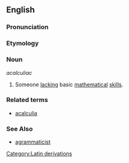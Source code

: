 ==English==

===Pronunciation===
{{substub}}

===Etymology===
{{substub}}

===Noun===
''acalculiac''

# Someone [[lack|lacking]] basic [[mathematics|mathematical]] [[skill]]s.

===Related terms===
* [[acalculia]]

===See Also===
* [[agrammaticist]]

[[Category:Latin derivations]]